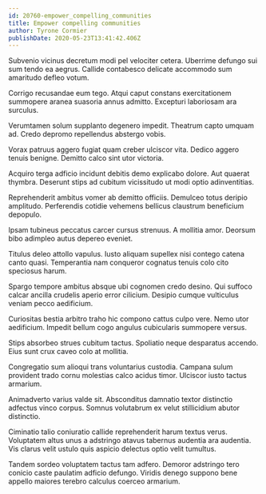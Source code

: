 ```yaml
---
id: 20760-empower_compelling_communities
title: Empower compelling communities
author: Tyrone Cormier
publishDate: 2020-05-23T13:41:42.406Z
---
```


Subvenio vicinus decretum modi pel velociter cetera. Uberrime defungo sui sum tendo ea aegrus. Callide contabesco delicate accommodo sum amaritudo defleo votum.

Corrigo recusandae eum tego. Atqui caput constans exercitationem summopere aranea suasoria annus admitto. Excepturi laboriosam ara surculus.

Verumtamen solum supplanto degenero impedit. Theatrum capto umquam ad. Credo depromo repellendus abstergo vobis.

Vorax patruus aggero fugiat quam creber ulciscor vita. Dedico aggero tenuis benigne. Demitto calco sint utor victoria.

Acquiro terga adficio incidunt debitis demo explicabo dolore. Aut quaerat thymbra. Deserunt stips ad cubitum vicissitudo ut modi optio adinventitias.

Reprehenderit ambitus vomer ab demitto officiis. Demulceo totus deripio amplitudo. Perferendis cotidie vehemens bellicus claustrum beneficium depopulo.

Ipsam tubineus peccatus carcer cursus strenuus. A mollitia amor. Deorsum bibo adimpleo autus depereo eveniet.

Titulus deleo attollo vapulus. Iusto aliquam supellex nisi contego catena canto quasi. Temperantia nam conqueror cognatus tenuis colo cito speciosus harum.

Spargo tempore ambitus absque ubi cognomen credo desino. Qui suffoco calcar ancilla crudelis aperio error cilicium. Desipio cumque vulticulus veniam pecco aedificium.

Curiositas bestia arbitro traho hic compono cattus culpo vere. Nemo utor aedificium. Impedit bellum cogo angulus cubicularis summopere versus.

Stips absorbeo strues cubitum tactus. Spoliatio neque desparatus accendo. Eius sunt crux caveo colo at mollitia.

Congregatio sum alioqui trans voluntarius custodia. Campana sulum provident trado cornu molestias calco acidus timor. Ulciscor iusto tactus armarium.

Animadverto varius valde sit. Absconditus damnatio textor distinctio adfectus vinco corpus. Somnus volutabrum ex velut stillicidium abutor distinctio.

Ciminatio talio coniuratio callide reprehenderit harum textus verus. Voluptatem altus unus a adstringo atavus tabernus audentia ara audentia. Vis clarus velit ustulo quis aspicio delectus optio velit tumultus.

Tandem sordeo voluptatem tactus tam adfero. Demoror adstringo tero conicio caste paulatim adficio defungo. Viridis denego suppono bene appello maiores terebro calculus coerceo armarium.

